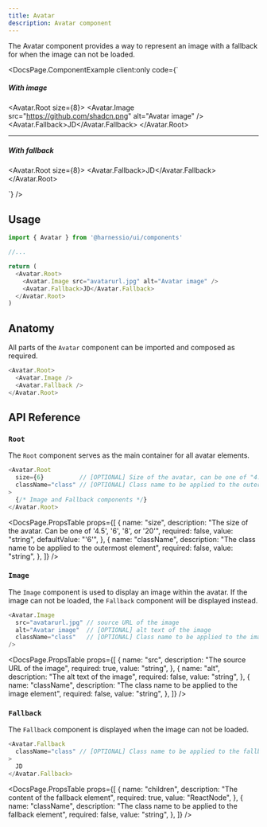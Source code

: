```yaml
---
title: Avatar
description: Avatar component
---
```


The Avatar component provides a way to represent an image with a fallback for when the image can not be loaded.


<DocsPage.ComponentExample
  client:only
  code={`<div className="flex flex-col gap-8">
    <div className="flex flex-col items-center gap-4">
        <h5>With image</h5>
        <Avatar.Root size={8}>
            <Avatar.Image src="https://github.com/shadcn.png" alt="Avatar image" />
            <Avatar.Fallback>JD</Avatar.Fallback>
        </Avatar.Root>
    </div>
    <hr />
    <div className="flex flex-col items-center gap-4">
        <h5>With fallback</h5>
        <Avatar.Root size={8}>
            <Avatar.Fallback>JD</Avatar.Fallback>
        </Avatar.Root>
    </div>
</div>`}
/>

## Usage

```typescript jsx
import { Avatar } from '@harnessio/ui/components'

//...

return (
  <Avatar.Root>
    <Avatar.Image src="avatarurl.jpg" alt="Avatar image" />
    <Avatar.Fallback>JD</Avatar.Fallback>
  </Avatar.Root>
)
```

## Anatomy

All parts of the `Avatar` component can be imported and composed as required.

```typescript jsx
<Avatar.Root>
  <Avatar.Image />
  <Avatar.Fallback />
</Avatar.Root>
```

## API Reference

### `Root`

The `Root` component serves as the main container for all avatar elements.

```typescript jsx
<Avatar.Root
  size={6}          // [OPTIONAL] Size of the avatar, can be one of "4.5", "6", "8", or "20"
  className="class" // [OPTIONAL] Class name to be applied to the outermost element
>
  {/* Image and Fallback components */}
</Avatar.Root>
```

<DocsPage.PropsTable
  props={[
    {
      name: "size",
      description:
        "The size of the avatar. Can be one of '4.5', '6', '8', or '20'",
      required: false,
      value: "string",
      defaultValue: "'6'",
    },
    {
      name: "className",
      description: "The class name to be applied to the outermost element",
      required: false,
      value: "string",
    },
  ]}
/>

### `Image`

The `Image` component is used to display an image within the avatar. If the image can not be loaded, the `Fallback` component will be displayed instead.

```typescript jsx
<Avatar.Image
  src="avatarurl.jpg" // source URL of the image
  alt="Avatar image"  // [OPTIONAL] alt text of the image
  className="class"   // [OPTIONAL] Class name to be applied to the image element
/>
```

<DocsPage.PropsTable
  props={[
    {
      name: "src",
      description: "The source URL of the image",
      required: true,
      value: "string",
    },
    {
      name: "alt",
      description: "The alt text of the image",
      required: false,
      value: "string",
    },
    {
      name: "className",
      description: "The class name to be applied to the image element",
      required: false,
      value: "string",
    },
  ]}
/>

### `Fallback`

The `Fallback` component is displayed when the image can not be loaded.

```typescript jsx
<Avatar.Fallback
  className="class" // [OPTIONAL] Class name to be applied to the fallback element
>
  JD
</Avatar.Fallback>
```

<DocsPage.PropsTable
  props={[
    {
      name: "children",
      description: "The content of the fallback element",
      required: true,
      value: "ReactNode",
    },
    {
      name: "className",
      description: "The class name to be applied to the fallback element",
      required: false,
      value: "string",
    },
  ]}
/>
